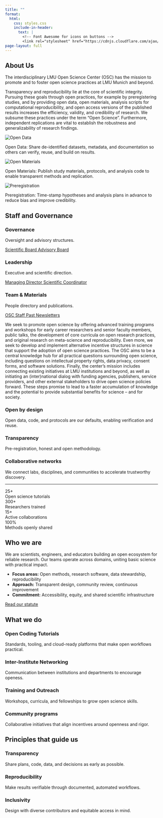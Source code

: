 ```yaml
---
title: ""
format:
  html:
    css: styles.css
    include-in-header:
      text: |
        <!-- Font Awesome for icons on buttons -->
        <link rel="stylesheet" href="https://cdnjs.cloudflare.com/ajax/libs/font-awesome/6.5.2/css/all.min.css" referrerpolicy="no-referrer">
page-layout: full
---
```


```{=html}

<!-- Hero -->
<section class="hero">
  <div class="container">
    <h1 class="title">About Us</h1>
    <p class="lead">The interdisciplinary LMU Open Science Center (OSC) has the mission to promote and to foster open science practices at LMU Munich and beyond.</p>

    <p class= "lead"> Transparency and reproducibility lie at the core of scientific integrity. Pursuing these goals through open practices, for example by preregistering studies, and by providing open data, open materials, analysis scripts for computational reproducibility, and open access versions of the published results increases the efficiency, validity, and credibility of research. We subsume these practices under the term “Open Science”. Furthermore, independent replications are vital to establish the robustness and generalizability of research findings.
    </p>

    <!-- Principles badges -->
    <div class="principles mt-4" role="list" aria-label="Open Science principles">
      <div class="principle-card" role="listitem" tabindex="0">
        <img src="images/opendata.png" alt="Open Data" loading="lazy" decoding="async">
        <p class="principle-pop">Open Data: Share de-identified datasets, metadata, and documentation so others can verify, reuse, and build on results.</p>
      </div>
      <div class="principle-card" role="listitem" tabindex="0">
        <img src="images/openmat.png" alt="Open Materials" loading="lazy" decoding="async">
        <p class="principle-pop">Open Materials: Publish study materials, protocols, and analysis code to enable transparent methods and replication.</p>
      </div>
      <div class="principle-card" role="listitem" tabindex="0">
        <img src="images/prereg.png" alt="Preregistration" loading="lazy" decoding="async">
        <p class="principle-pop">Preregistration: Time-stamp hypotheses and analysis plans in advance to reduce bias and improve credibility.</p>
      </div>
    </div>
  </div>
</section>

<!-- About navigation -->
<section id="about-nav" class="section section--alt">
  <div class="container">
    <h2>Staff and Governance</h2>
    <div class="grid grid-3 mt-4">
      <div class="card">
        <h3>Governance</h3>
        <p class="m0 mt-2" style="color:var(--text-muted)">Oversight and advisory structures.</p>
        <div class="btn-row mt-4">
          <a class="btn btn--primary" href="scientific-board.html">
            <i class="fa-solid fa-microscope" aria-hidden="true"></i> Scientific Board
          </a>
          <a class="btn btn--ghost" href="advisory-board.html">
            <i class="fa-solid fa-users" aria-hidden="true"></i> Advisory Board
          </a>
        </div>
      </div>
      <div class="card">
        <h3>Leadership</h3>
        <p class="m0 mt-2" style="color:var(--text-muted)">Executive and scientific direction.</p>
        <div class="btn-row mt-4">
          <a class="btn btn--primary" href="managing-director.html">
            <i class="fa-solid fa-user-tie" aria-hidden="true"></i> Managing Director
          </a>
          <a class="btn btn--ghost" href="scientific-coordinator.html">
            <i class="fa-solid fa-user-gear" aria-hidden="true"></i> Scientific Coordinator
          </a>
        </div>
      </div>
      <div class="card">
        <h3>Team & Materials</h3>
        <p class="m0 mt-2" style="color:var(--text-muted)">People directory and publications.</p>
        <div class="btn-row mt-4">
          <a class="btn btn--primary" href="staff.html">
            <i class="fa-solid fa-people-group" aria-hidden="true"></i> OSC Staff
          </a>
          <a class="btn btn--ghost" href="past-newsletters.html">
            <i class="fa-regular fa-newspaper" aria-hidden="true"></i> Past Newsletters
          </a>
        </div>
      </div>
    </div>
  </div>
</section>

  <p class="lead">
  
  We seek to promote open science by offering advanced training programs and workshops for early career researchers and senior faculty members, public talks, the development of core curricula on open research practices, and original research on meta-science and reproducibility. Even more, we seek to develop and implement alternative incentive structures in science that support the adoption of open science practices.

  The OSC aims to be a central knowledge hub for all practical questions surrounding open science, including questions on intellectual property rights, data privacy, consent forms, and software solutions.

  Finally, the center’s mission includes connecting existing initiatives at LMU institutions and beyond, as well as initiating an (inter)national dialog with funding agencies, publishers, service providers, and other external stakeholders to drive open science policies forward.

  These steps promise to lead to a faster accumulation of knowledge and the potential to provide substantial benefits for science – and for society.
  </p>

<!-- Overview -->
<section id="overview" class="section">
  <div class="container">
    <div class="grid grid-3">
      <div class="card">
        <div class="feature">
          <div class="icon" aria-hidden="true"><i class="fa-solid fa-lock-open"></i></div>
          <div>
            <h3>Open by design</h3>
            <p>Open data, code, and protocols are our defaults, enabling verification and reuse.</p>
          </div>
        </div>
      </div>
      <div class="card">
        <div class="feature">
          <div class="icon" aria-hidden="true"><i class="fa-solid fa-eye"></i></div>
          <div>
            <h3>Transparency</h3>
            <p>Pre-registration, honest and open methodology.</p>
          </div>
        </div>
      </div>
      <div class="card">
        <div class="feature">
          <div class="icon" aria-hidden="true"><i class="fa-solid fa-circle-nodes"></i></div>
          <div>
            <h3>Collaborative networks</h3>
            <p>We connect labs, disciplines, and communities to accelerate trustworthy discovery.</p>
          </div>
        </div>
      </div>
    </div>

    <hr class="hr" />

    <!-- Stats with icons -->
    <div class="stats stats--icons" aria-label="Key figures">
      <div class="stat">
        <div class="stat-icon" aria-hidden="true">
          <i class="fa-solid fa-book-open"></i>
        </div>
        <div class="stat-body">
          <div class="num">25+</div>
          <div class="label">Open science tutorials</div>
        </div>
      </div>
      <div class="stat">
        <div class="stat-icon" aria-hidden="true">
          <i class="fa-solid fa-user-graduate"></i>
        </div>
        <div class="stat-body">
          <div class="num">300+</div>
          <div class="label">Researchers trained</div>
        </div>
      </div>
      <div class="stat">
        <div class="stat-icon" aria-hidden="true">
          <i class="fa-solid fa-handshake"></i>
        </div>
        <div class="stat-body">
          <div class="num">15+</div>
          <div class="label">Active collaborations</div>
        </div>
      </div>
      <div class="stat">
        <div class="stat-icon" aria-hidden="true">
          <i class="fa-solid fa-code-branch"></i>
        </div>
        <div class="stat-body">
          <div class="num">100%</div>
          <div class="label">Methods openly shared</div>
        </div>
      </div>
    </div>
  </div>
</section>

<!-- Who we are / What we do -->
<section id="about" class="section section--alt">
  <div class="container">
    <div class="grid grid-2">
      <div>
        <h2>Who we are</h2>
        <p class="lead">We are scientists, engineers, and educators building an open ecosystem for reliable research. Our teams operate across domains, uniting basic science with practical impact.</p>
        <ul class="kv mt-4">
          <li><strong>Focus areas:</strong> Open methods, research software, data stewardship, reproducibility</li>
          <li><strong>Approach:</strong> Transparent design, community review, continuous improvement</li>
          <li><strong>Commitment:</strong> Accessibility, equity, and shared scientific infrastructure</li>
        </ul>
        <div class="btn-row">
          <a class="btn btn--primary" href="statute.html">
            Read our statute <i class="fa-solid fa-arrow-right" aria-hidden="true"></i>
          </a>
        </div>
      </div>
      <div>
        <h2>What we do</h2>
        <div class="grid grid-2">
          <div class="card">
            <h3>Open Coding Tutorials</h3>
            <p>Standards, tooling, and cloud-ready platforms that make open workflows practical.</p>
          </div>
          <div class="card">
            <h3>Inter-Institute Networking</h3>
            <p>Communication between institutions and departments to encourage openess.</p>
          </div>
          <div class="card">
            <h3>Training and Outreach</h3>
            <p>Workshops, curricula, and fellowships to grow open science skills.</p>
          </div>
          <div class="card">
            <h3>Community programs</h3>
            <p>Collaborative initiatives that align incentives around openness and rigor.</p>
          </div>
        </div>
      </div>
    </div>
  </div>
</section>

<!-- Principles -->
<section id="principles" class="section">
  <div class="container">
    <h2>Principles that guide us</h2>
    <div class="grid grid-3 mt-4">
      <div class="card">
        <h3>Transparency</h3>
        <p>Share plans, code, data, and decisions as early as possible.</p>
      </div>
      <div class="card">
        <h3>Reproducibility</h3>
        <p>Make results verifiable through documented, automated workflows.</p>
      </div>
      <div class="card">
        <h3>Inclusivity</h3>
        <p>Design with diverse contributors and equitable access in mind.</p>
      </div>
    </div>
  </div>
</section>

```